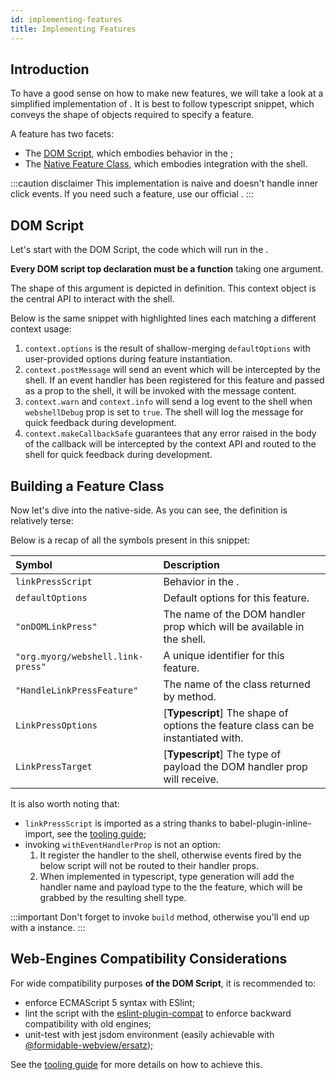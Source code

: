 ```yaml
---
id: implementing-features
title: Implementing Features
---
```



## Introduction

To have a good sense on how to make new features, we will take a look at
a simplified implementation of <APIReference reference="HandleLinkPressFeature"
type="variable" />. It is best to follow typescript snippet, which conveys the
shape of objects required to specify a feature.

A feature has two facets:

- The [DOM Script](#dom-script), which embodies behavior in the <WebView />;
- The [Native Feature Class](#building-a-feature-class), which embodies integration with the shell.

:::caution disclaimer
This implementation is naive and doesn't handle inner click events. If you need such a feature, use our official <APIReference reference="HandleLinkPressFeature" type="variable" />.
:::

## DOM Script

Let's start with the DOM Script, the code which will run in the <ReactReference name="WebView" type="class" />.

<SingleCodeSource source="handle-link-press.webjs" lang="js" />

**Every DOM script top declaration must be a function** taking one argument.

The shape of this argument is depicted in <APIReference reference="WebjsContext" type="interface" /> definition.
This context object is the central API to interact with the shell.

<APIBox reference="WebjsContext" type="interface" />

Below is the same snippet with highlighted lines each matching a different context usage:

<SingleCodeSource
  lines="2,7,12,17"
  source="handle-link-press.webjs"
  lang="js"
/>

1. `context.options` is the result of shallow-merging `defaultOptions` with user-provided options during feature instantiation.
2. `context.postMessage` will send an event which will be intercepted by the shell. If an event handler has been registered for this feature and passed as a prop to the shell, it will be invoked with the message content.
3. `context.warn` and `context.info` will send a log event to the shell when `webshellDebug` prop is set to `true`. The shell will log the message for quick feedback during development.
4. `context.makeCallbackSafe` guarantees that any error raised in the body of the callback will be intercepted by the context API and routed to the shell for quick feedback during development.


## Building a Feature Class

<APIBox reference="FeatureBuilder" type="class" />

Now let's dive into the native-side. As you can see, the definition is relatively terse:

<DualCodeSource sourceBase="HandleLinkPressFeature" />

Below is a recap of all the symbols present in this snippet:

| Symbol                            | Description                                                                                                       |
| :-------------------------------- | :---------------------------------------------------------------------------------------------------------------- |
| `linkPressScript`                 | Behavior in the <Term id="DOM" />.                                                                                |
| `defaultOptions`                  | Default options for this feature.                                                                                 |
| `"onDOMLinkPress"`                | The name of the DOM handler prop which will be available in the shell.                                            |
| `"org.myorg/webshell.link-press"` | A unique identifier for this feature.                                                                             |
| `"HandleLinkPressFeature"`        | The name of the class returned by <APIReference reference="FeatureBuilder" type="class" member="build" /> method. |
| `LinkPressOptions`                | [**Typescript**] The shape of options the feature class can be instantiated with.                                 |
| `LinkPressTarget`                 | [**Typescript**] The type of payload the DOM handler prop will receive.                                           |

It is also worth noting that:

- `linkPressScript` is imported as a string thanks to babel-plugin-inline-import, see the [tooling guide](./tooling);
- invoking `withEventHandlerProp` is not an option:
  1. It register the handler to the shell, otherwise events fired by the below <Term id="DOM" /> script will not be routed to their handler props.
  2. When implemented in typescript, type generation will add the handler name and payload type to the the feature, which will be grabbed by the resulting shell type.

:::important
Don't forget to invoke `build` method, otherwise you'll end up with a <APIReference reference="FeatureBuilder" type="class" /> instance.
:::

## Web-Engines Compatibility Considerations

For wide compatibility purposes **of the DOM Script**, it is recommended to:

- enforce ECMAScript 5 syntax with ESlint;
- lint the script with the
  [eslint-plugin-compat](https://www.npmjs.com/package/eslint-plugin-compat) to
  enforce backward compatibility with old engines;
- unit-test with jest jsdom environment (easily achievable with [@formidable-webview/ersatz](https://github.com/formidable-webview/ersatz));

See the [tooling guide](./tooling) for more details on how to achieve this.
